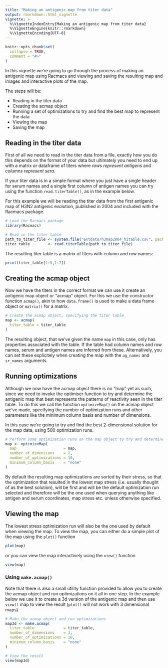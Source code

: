 ```yaml
---
title: "Making an antigenic map from titer data"
output: rmarkdown::html_vignette
vignette: >
  %\VignetteIndexEntry{Making an antigenic map from titer data}
  %\VignetteEngine{knitr::rmarkdown}
  %\VignetteEncoding{UTF-8}
---
```


```r
knitr::opts_chunk$set(
  collapse = TRUE,
  comment = "#>"
)
```

In this vignette we're going to go through the process of making an antigenic map using Racmacs and viewing and saving the resulting map and images and interactive plots of the map.

The steps will be:

- Reading in the titer data
- Creating the acmap object
- Running a set of optimizations to try and find the best map to represent the data
- Viewing the map
- Saving the map

## Reading in the titer data
First of all we need to read in the titer data from a file, exactly how you do this depends on the format of your data but ultimately you need to end up with a matrix or dataframe of titers where _rows represent antigens_ and _columns represent sera_.

If your titer data is in a simple format where you just have a single header for serum names and a single first column of antigen names you can try using the function `read.titerTable()`, as in the example below.

For this example we will be reading the titer data from the first antigenic map of H3N2 antigenic evolution, published in 2004 and included with the Racmacs package.

```r
# Load the Racmacs package
library(Racmacs)

# Read in the titer table
path_to_titer_file <- system.file("extdata/h3map2004_hitable.csv", package = "Racmacs")
titer_table        <- read.titerTable(path_to_titer_file)
```

The resulting titer table is a matrix of titers with column and row names:
```r
print(titer_table[1:5,1:7])
```

## Creating the acmap object
Now we have the titers in the correct format we can use it create an antigenic map object or "acmap" object. For this we use the constructor function `acmap()`, akin to how `data.frame()` is used to make a data frame object or `matrix()` for a matrix.

```r
# Create the acmap object, specifying the titer table
map <- acmap(
  titer_table = titer_table
)
```

The resulting object, that we've given the name `map` in this case, only has properties associated with the table. If the table had column names and row names, serum and antigen names are inferred from these. Alternatively, you can set these explicitely when creating the map with the `ag_names` and `sr_names` arguments.

## Running optimizations
Although we now have the acmap object there is no "map" yet as such, since we need to invoke the optimiser function to try and determine the antigenic map that best represents the patterns of reactivity seen in the titer table. To do this we call the function `optimizeMap()` on the acmap object we've made, specifying the number of optimization runs and other parameters like the minimum column basis and number of dimensions.

In this case we're going to try and find the best 2-dimensional solution for the map data, using 500 optimization runs.

```r
# Perform some optimization runs on the map object to try and determine a best map
map <- optimizeMap(
  map                     = map,
  number_of_dimensions    = 2,
  number_of_optimizations = 10,
  minimum_column_basis    = "none"
)
```

By default the resulting map optimizations are sorted by their stress, so that the optimization that resulted in the lowest map stress (i.e. usually thought of as the best solution), will be first and will be the default optimization run selected and therefore will be the one used when querying anything like antigen and serum coordinates, map stress etc. unless otherwise specified.

## Viewing the map
The lowest stress optimization run will also be the one used by default when viewing the map. To view the map, you can either do a simple plot of the map using the `plot()` function

```r
plot(map)
```

or you can view the map interactively using the `view()` function

```r
view(map)
```

### Using `make.acmap()`
Note that there is also a small utility function provided to allow you to create the acmap object and run optimizations on it all in one step. In the example below we use it to create a 3d version of the antigenic map and then use `view()` map to view the result (`plot()` will not work with 3 dimensional maps).

```r
# Make the acmap object and run optimizations
map3d <- make.acmap(
  titer_table             = titer_table,
  number_of_dimensions    = 3,
  number_of_optimizations = 10,
  minimum_column_basis    = "none"
)

# View the result
view(map3d)
```

